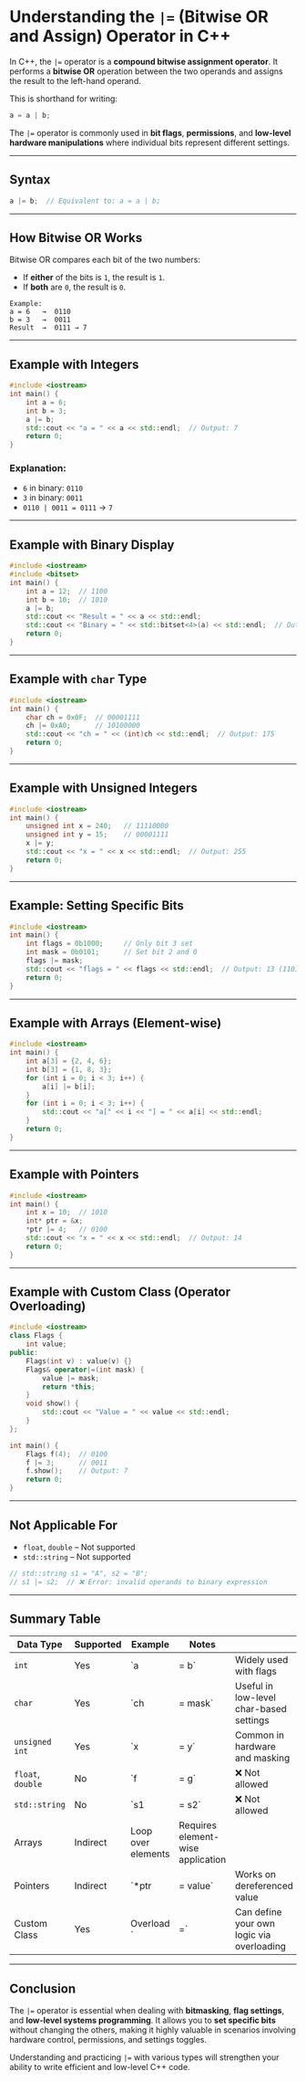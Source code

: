 # Understanding the `|=` (Bitwise OR and Assign) Operator in C++

In C++, the `|=` operator is a **compound bitwise assignment operator**. It performs a **bitwise OR** operation between the two operands and assigns the result to the left-hand operand.

This is shorthand for writing:

```cpp
a = a | b;
```

The `|=` operator is commonly used in **bit flags**, **permissions**, and **low-level hardware manipulations** where individual bits represent different settings.

---

## Syntax

```cpp
a |= b;  // Equivalent to: a = a | b;
```

---

## How Bitwise OR Works

Bitwise OR compares each bit of the two numbers:

- If **either** of the bits is `1`, the result is `1`.
- If **both** are `0`, the result is `0`.

```
Example:
a = 6   →  0110
b = 3   →  0011
Result  →  0111 → 7
```

---

## Example with Integers

```cpp filename="bitwise_or_integers.cpp" copy {5}
#include <iostream>
int main() {
    int a = 6;
    int b = 3;
    a |= b;
    std::cout << "a = " << a << std::endl;  // Output: 7
    return 0;
}
```

### Explanation:

- `6` in binary: `0110`
- `3` in binary: `0011`
- `0110 | 0011 = 0111` → `7`

---

## Example with Binary Display

```cpp filename="bitwise_or_binary.cpp" copy {8-9}
#include <iostream>
#include <bitset>
int main() {
    int a = 12;  // 1100
    int b = 10;  // 1010
    a |= b;
    std::cout << "Result = " << a << std::endl;
    std::cout << "Binary = " << std::bitset<4>(a) << std::endl;  // Output: 1110
    return 0;
}
```

---

## Example with `char` Type

```cpp filename="bitwise_or_char.cpp" copy {5}
#include <iostream>
int main() {
    char ch = 0x0F;  // 00001111
    ch |= 0xA0;      // 10100000
    std::cout << "ch = " << (int)ch << std::endl;  // Output: 175
    return 0;
}
```

---

## Example with Unsigned Integers

```cpp filename="bitwise_or_unsigned.cpp" copy {5}
#include <iostream>
int main() {
    unsigned int x = 240;   // 11110000
    unsigned int y = 15;    // 00001111
    x |= y;
    std::cout << "x = " << x << std::endl;  // Output: 255
    return 0;
}
```

---

## Example: Setting Specific Bits

```cpp filename="bitwise_or_set_bits.cpp" copy {8}
#include <iostream>
int main() {
    int flags = 0b1000;     // Only bit 3 set
    int mask = 0b0101;      // Set bit 2 and 0
    flags |= mask;
    std::cout << "flags = " << flags << std::endl;  // Output: 13 (1101)
    return 0;
}
```

---

## Example with Arrays (Element-wise)

```cpp filename="bitwise_or_arrays.cpp" copy {8-10}
#include <iostream>
int main() {
    int a[3] = {2, 4, 6};
    int b[3] = {1, 8, 3};
    for (int i = 0; i < 3; i++) {
        a[i] |= b[i];
    }
    for (int i = 0; i < 3; i++) {
        std::cout << "a[" << i << "] = " << a[i] << std::endl;
    }
    return 0;
}
```

---

## Example with Pointers

```cpp filename="bitwise_or_pointer.cpp" copy {7}
#include <iostream>
int main() {
    int x = 10;  // 1010
    int* ptr = &x;
    *ptr |= 4;   // 0100
    std::cout << "x = " << x << std::endl;  // Output: 14
    return 0;
}
```

---

## Example with Custom Class (Operator Overloading)

```cpp filename="custom_operator_or.cpp" copy {7-11}
#include <iostream>
class Flags {
    int value;
public:
    Flags(int v) : value(v) {}
    Flags& operator|=(int mask) {
        value |= mask;
        return *this;
    }
    void show() {
        std::cout << "Value = " << value << std::endl;
    }
};

int main() {
    Flags f(4);  // 0100
    f |= 3;      // 0011
    f.show();    // Output: 7
    return 0;
}
```

---

## Not Applicable For

- `float`, `double` – Not supported
- `std::string` – Not supported

```cpp filename="bitwise_or_invalid.cpp" copy {4}
// std::string s1 = "A", s2 = "B";
// s1 |= s2;  // ❌ Error: invalid operands to binary expression
```

---

## Summary Table

| Data Type         | Supported | Example            | Notes                             |                                           |
| ----------------- | --------- | ------------------ | --------------------------------- | ----------------------------------------- |
| `int`             | Yes       | \`a                | = b\`                             | Widely used with flags                    |
| `char`            | Yes       | \`ch               | = mask\`                          | Useful in low-level char-based settings   |
| `unsigned int`    | Yes       | \`x                | = y\`                             | Common in hardware and masking            |
| `float`, `double` | No        | \`f                | = g\`                             | ❌ Not allowed                            |
| `std::string`     | No        | \`s1               | = s2\`                            | ❌ Not allowed                            |
| Arrays            | Indirect  | Loop over elements | Requires element-wise application |                                           |
| Pointers          | Indirect  | \`\*ptr            | = value\`                         | Works on dereferenced value               |
| Custom Class      | Yes       | Overload \`        | =\`                               | Can define your own logic via overloading |

---

## Conclusion

The `|=` operator is essential when dealing with **bitmasking**, **flag settings**, and **low-level systems programming**. It allows you to **set specific bits** without changing the others, making it highly valuable in scenarios involving hardware control, permissions, and settings toggles.

Understanding and practicing `|=` with various types will strengthen your ability to write efficient and low-level C++ code.
